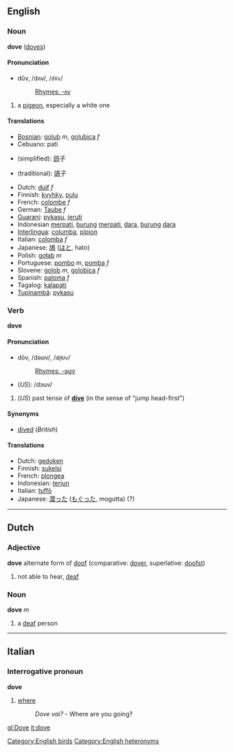 ==English==
=== Noun ===
'''dove''' ([[doves]])

====Pronunciation====
*dŭv, /dʌv/, /<tt>dVv</tt>/
*:[[Rhymes:English:-ʌv|Rhymes: -ʌv]]

# a [[pigeon]], especially a white one

==== Translations ====
*[[Bosnian]]: [[golub]] ''m'', [[golubica]] ''f''
*Cebuano: pati
*{{zh}} (simplified): [[鸽]]子
*{{zh}} (traditional): [[鴿]]子
*Dutch: [[duif]] ''f''
*Finnish: [[kyyhky]], [[pulu]]
*French: [[colombe]] ''f''
*German: [[Taube]] ''f''
*[[Guarani]]: [[pykasu]], [[jeruti]]
*Indonesian [[merpati]], [[burung]] [[merpati]], [[dara]], [[burung]] [[dara]]
*[[Interlingua]]: [[columba]], [[pipion]]
*Italian: [[colomba]] ''f''
*Japanese: [[鳩]] ([[はと]], hato)
*Polish: [[gołąb]] ''m''
*Portuguese: [[pombo]] ''m'', [[pomba]] ''f''
*Slovene: [[golob]] ''m'', [[golobica]] ''f''
*Spanish: [[paloma]] ''f''
*Tagalog: [[kalapati]]
*[[Tupinambá]]: [[pykasu]]

=== Verb ===
'''dove'''

====Pronunciation====
*dōv, /dəʊv/, /<tt>d@Uv</tt>/
*:[[Rhymes:English:-əʊv|Rhymes: -əʊv]]
*(''US''): /dɔuv/<!-- don't know if this really fits in -->

#(''US'') past tense of '''[[dive]]''' (in the sense of "jump head-first")

==== Synonyms ====
*[[dived]] (''British'')

==== Translations ====
*Dutch: [[gedoken]]
*Finnish: [[sukelsi]]
*French: [[plongea]]
*Indonesian: [[terjun]]
*Italian: [[tuffò]]
*Japanese: [[潜った]] ([[もぐった]], mogutta) (?)

----

==Dutch==
=== Adjective ===
'''dove''' alternate form of [[doof]] (comparative: [[dover]], superlative: [[doofst]])

# not able to hear, [[deaf]]

=== Noun ===
'''dove''' ''m''

# a [[deaf]] person

----

==Italian==
=== Interrogative pronoun === <!--or just "adverb"?-->
'''dove'''

# [[where]]
#:''Dove vai?'' - Where are you going?

[[Category:English birds]]
[[Category:English heteronyms]]

[[gl:Dove]]
[[it:dove]]